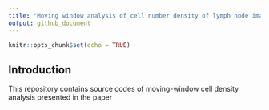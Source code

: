 ```yaml
---
title: "Moving window analysis of cell number density of lymph node images"
output: github_document
---
```


```r
knitr::opts_chunk$set(echo = TRUE)
```

## Introduction

This repository contains source codes of moving-window cell density analysis presented in the paper <title> and examples of the analysis. 


## Prerequisit

The actual analyses are done in R. However, core functions of obtaining 3D geometric intersections and volumes were imported from the geometric libraries, libigl and CGAL written in c++ through the Rcpp package. Thus, users are required to install libigl (https://libigl.github.io) and CGAL (https://doc.cgal.org/latest/Manual/usage.html). Additionally, Eigen (https://eigen.tuxfamily.org/dox/GettingStarted.html), Boost (https://www.boost.org/), GMP (https://gmplib.org/) and MPFR (https://www.mpfr.org/) are required to run libigl and CGAL libraries.


## How to use
 
Download and copy the files functions.R, mesh_boolean_R.cpp, and mesh_volume_R.cpp to a folder where you perform your analysis. 

###Load R packages
```r

```

## Including Plots

You can also embed plots, for example:

```r
plot(pressure)
```

Note that the `echo = FALSE` parameter was added to the code chunk to prevent printing of the R code that generated the plot.

